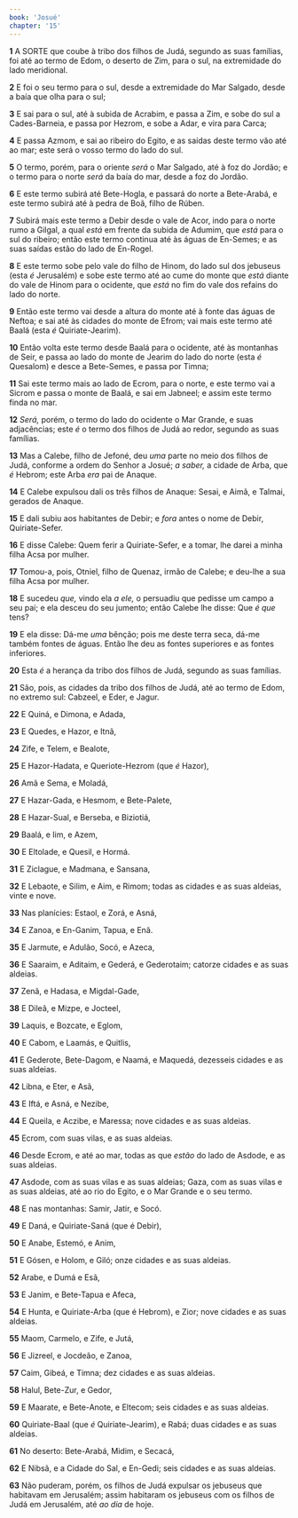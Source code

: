 ```yaml
---
book: 'Josué'
chapter: '15'
---
```


**1** A SORTE que coube à tribo dos filhos de Judá, segundo as suas famílias, foi até ao termo de Edom, o deserto de Zim, para o sul, na extremidade do lado meridional.

**2** E foi o seu termo para o sul, desde a extremidade do Mar Salgado, desde a baía que olha para o sul;

**3** E sai para o sul, até à subida de Acrabim, e passa a Zim, e sobe do sul a Cades-Barneia, e passa por Hezrom, e sobe a Adar, e vira para Carca;

**4** E passa Azmom, e sai ao ribeiro do Egito, e as saídas deste termo vão até ao mar; este será o vosso termo do lado do sul.

**5** O termo, porém, para o oriente _será_ o Mar Salgado, até à foz do Jordão; e o termo para o norte _será_ da baía do mar, desde a foz do Jordão.

**6** E este termo subirá até Bete-Hogla, e passará do norte a Bete-Arabá, e este termo subirá até à pedra de Boã, filho de Rúben.

**7** Subirá mais este termo a Debir desde o vale de Acor, indo para o norte rumo a Gilgal, a qual _está_ em frente da subida de Adumim, que _está_ para o sul do ribeiro; então este termo continua até às águas de En-Semes; e as suas saídas estão do lado de En-Rogel.

**8** E este termo sobe pelo vale do filho de Hinom, do lado sul dos jebuseus (esta _é_ Jerusalém) e sobe este termo até ao cume do monte que _está_ diante do vale de Hinom para o ocidente, que _está_ no fim do vale dos refains do lado do norte.

**9** Então este termo vai desde a altura do monte até à fonte das águas de Neftoa; e sai até às cidades do monte de Efrom; vai mais este termo até Baalá (esta _é_ Quiriate-Jearim).

**10** Então volta este termo desde Baalá para o ocidente, até às montanhas de Seir, e passa ao lado do monte de Jearim do lado do norte (esta _é_ Quesalom) e desce a Bete-Semes, e passa por Timna;

**11** Sai este termo mais ao lado de Ecrom, para o norte, e este termo vai a Sicrom e passa o monte de Baalá, e sai em Jabneel; e assim este termo finda no mar.

**12** _Será,_ porém, o termo do lado do ocidente o Mar Grande, e suas adjacências; este _é_ o termo dos filhos de Judá ao redor, segundo as suas famílias.

**13** Mas a Calebe, filho de Jefoné, deu _uma_ parte no meio dos filhos de Judá, conforme a ordem do Senhor a Josué; _a saber,_ a cidade de Arba, que _é_ Hebrom; este Arba _era_ pai de Anaque.

**14** E Calebe expulsou dali os três filhos de Anaque: Sesai, e Aimã, e Talmai, gerados de Anaque.

**15** E dali subiu aos habitantes de Debir; e _fora_ antes o nome de Debir, Quiriate-Sefer.

**16** E disse Calebe: Quem ferir a Quiriate-Sefer, e a tomar, lhe darei a minha filha Acsa por mulher.

**17** Tomou-a, pois, Otniel, filho de Quenaz, irmão de Calebe; e deu-lhe a sua filha Acsa por mulher.

**18** E sucedeu _que,_ vindo ela _a ele,_ o persuadiu que pedisse um campo a seu pai; e ela desceu do seu jumento; então Calebe lhe disse: Que _é que_ tens?

**19** E ela disse: Dá-me _uma_ bênção; pois me deste terra seca, dá-me também fontes de águas. Então lhe deu as fontes superiores e as fontes inferiores.

**20** Esta _é_ a herança da tribo dos filhos de Judá, segundo as suas famílias.

**21** São, pois, as cidades da tribo dos filhos de Judá, até ao termo de Edom, no extremo sul: Cabzeel, e Eder, e Jagur.

**22** E Quiná, e Dimona, e Adada,

**23** E Quedes, e Hazor, e Itnã,

**24** Zife, e Telem, e Bealote,

**25** E Hazor-Hadata, e Queriote-Hezrom (que _é_ Hazor),

**26** Amã e Sema, e Moladá,

**27** E Hazar-Gada, e Hesmom, e Bete-Palete,

**28** E Hazar-Sual, e Berseba, e Biziotiá,

**29** Baalá, e Iim, e Azem,

**30** E Eltolade, e Quesil, e Hormá.

**31** E Ziclague, e Madmana, e Sansana,

**32** E Lebaote, e Silim, e Aim, e Rimom; todas as cidades e as suas aldeias, vinte e nove.

**33** Nas planícies: Estaol, e Zorá, e Asná,

**34** E Zanoa, e En-Ganim, Tapua, e Enã.

**35** E Jarmute, e Adulão, Socó, e Azeca,

**36** E Saaraim, e Aditaim, e Gederá, e Gederotaim; catorze cidades e as suas aldeias.

**37** Zenã, e Hadasa, e Migdal-Gade,

**38** E Dileã, e Mizpe, e Jocteel,

**39** Laquis, e Bozcate, e Eglom,

**40** E Cabom, e Laamás, e Quitlis,

**41** E Gederote, Bete-Dagom, e Naamá, e Maquedá, dezesseis cidades e as suas aldeias.

**42** Libna, e Eter, e Asã,

**43** E Iftá, e Asná, e Nezibe,

**44** E Queila, e Aczibe, e Maressa; nove cidades e as suas aldeias.

**45** Ecrom, com suas vilas, e as suas aldeias.

**46** Desde Ecrom, e até ao mar, todas as que _estão_ do lado de Asdode, e as suas aldeias.

**47** Asdode, com as suas vilas e as suas aldeias; Gaza, com as suas vilas e as suas aldeias, até ao rio do Egito, e o Mar Grande e o seu termo.

**48** E nas montanhas: Samir, Jatir, e Socó.

**49** E Daná, e Quiriate-Saná (que é Debir),

**50** E Anabe, Estemó, e Anim,

**51** E Gósen, e Holom, e Giló; onze cidades e as suas aldeias.

**52** Arabe, e Dumá e Esã,

**53** E Janim, e Bete-Tapua e Afeca,

**54** E Hunta, e Quiriate-Arba (que é Hebrom), e Zior; nove cidades e as suas aldeias.

**55** Maom, Carmelo, e Zife, e Jutá,

**56** E Jizreel, e Jocdeão, e Zanoa,

**57** Caim, Gibeá, e Timna; dez cidades e as suas aldeias.

**58** Halul, Bete-Zur, e Gedor,

**59** E Maarate, e Bete-Anote, e Eltecom; seis cidades e as suas aldeias.

**60** Quiriate-Baal (que _é_ Quiriate-Jearim), e Rabá; duas cidades e as suas aldeias.

**61** No deserto: Bete-Arabá, Midim, e Secacá,

**62** E Nibsã, e a Cidade do Sal, e En-Gedi; seis cidades e as suas aldeias.

**63** Não puderam, porém, os filhos de Judá expulsar os jebuseus que habitavam em Jerusalém; assim habitaram os jebuseus com os filhos de Judá em Jerusalém, até _ao dia_ de hoje.
